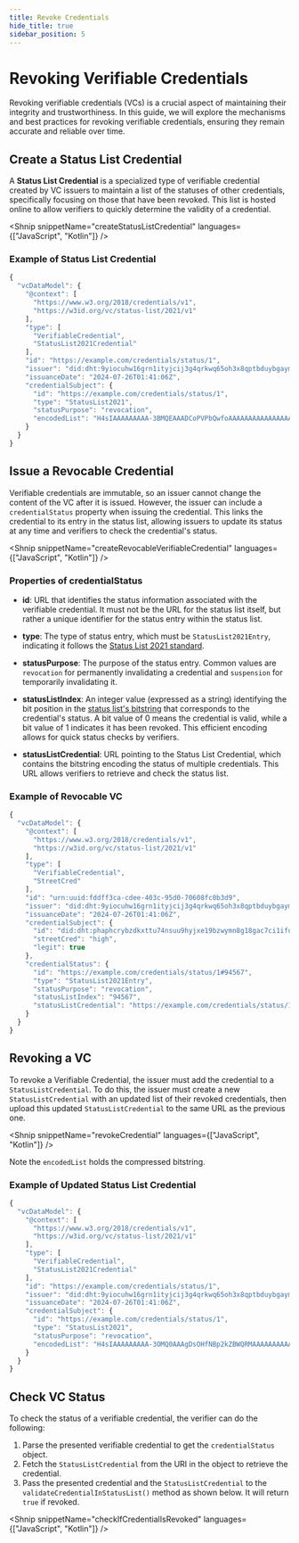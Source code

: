 ```yaml
---
title: Revoke Credentials
hide_title: true
sidebar_position: 5
---
```



# Revoking Verifiable Credentials

Revoking verifiable credentials (VCs) is a crucial aspect of maintaining their integrity and trustworthiness.
In this guide, we will explore the mechanisms and best practices for revoking verifiable credentials, ensuring they remain accurate and reliable over time.

## Create a Status List Credential

A **Status List Credential** is a specialized type of verifiable credential created by VC issuers to maintain a list of the statuses of other credentials, specifically focusing on those that have been revoked.
This list is hosted online to allow verifiers to quickly determine the validity of a credential.

<Shnip
  snippetName="createStatusListCredential"
  languages={["JavaScript", "Kotlin"]}
/>

### Example of Status List Credential

```js
{
  "vcDataModel": {
    "@context": [
      "https://www.w3.org/2018/credentials/v1",
      "https://w3id.org/vc/status-list/2021/v1"
    ],
    "type": [
      "VerifiableCredential",
      "StatusList2021Credential"
    ],
    "id": "https://example.com/credentials/status/1",
    "issuer": "did:dht:9yiocuhw16grn1ityjcij3g4qrkwq65oh3x8qptbduybgaymbmoo",
    "issuanceDate": "2024-07-26T01:41:06Z",
    "credentialSubject": {
      "id": "https://example.com/credentials/status/1",
      "type": "StatusList2021",
      "statusPurpose": "revocation",
      "encodedList": "H4sIAAAAAAAAA-3BMQEAAADCoPVPbQwfoAAAAAAAAAAAAAAAAAAAAIC3AYbSVKsAQAAA"
    }
  }
}
```

## Issue a Revocable Credential

Verifiable credentials are immutable, so an issuer cannot change the content of the VC after it is issued.
However, the issuer can include a `credentialStatus` property when issuing the credential.
This links the credential to its entry in the status list, allowing issuers to update its status at any time and verifiers to check the credential's status.

<Shnip
  snippetName="createRevocableVerifiableCredential"
  languages={["JavaScript", "Kotlin"]}
/>

### Properties of credentialStatus

- **id**: URL that identifies the status information associated with the verifiable credential. It must not be the URL for the status list itself, but rather a unique identifier for the status entry within the status list​.

- **type**: The type of status entry, which must be `StatusList2021Entry`, indicating it follows the [Status List 2021 standard](https://www.w3.org/community/reports/credentials/CG-FINAL-vc-status-list-2021-20230102/).

- **statusPurpose**: The purpose of the status entry. Common values are `revocation` for permanently invalidating a credential and `suspension` for temporarily invalidating it.

- **statusListIndex**: An integer value (expressed as a string) identifying the bit position in the [status list's bitstring](https://www.w3.org/community/reports/credentials/CG-FINAL-vc-status-list-2021-20230102/#bitstring-generation-algorithm) that corresponds to the credential's status. A bit value of 0 means the credential is valid, while a bit value of 1 indicates it has been revoked. This efficient encoding allows for quick status checks by verifiers.

- **statusListCredential**: URL pointing to the Status List Credential, which contains the bitstring encoding the status of multiple credentials. This URL allows verifiers to retrieve and check the status list.

### Example of Revocable VC

```js
{
  "vcDataModel": {
    "@context": [
      "https://www.w3.org/2018/credentials/v1",
      "https://w3id.org/vc/status-list/2021/v1"
    ],
    "type": [
      "VerifiableCredential",
      "StreetCred"
    ],
    "id": "urn:uuid:fddff3ca-cdee-403c-95d0-70608fc0b3d9",
    "issuer": "did:dht:9yiocuhw16grn1ityjcij3g4qrkwq65oh3x8qptbduybgaymbmoo",
    "issuanceDate": "2024-07-26T01:41:06Z",
    "credentialSubject": {
      "id": "did:dht:phaphcrybzdkxttu74nsuu9hyjxe19bzwymn8g18gac7ci1ifuoo",
      "streetCred": "high",
      "legit": true
    },
    "credentialStatus": {
      "id": "https://example.com/credentials/status/1#94567",
      "type": "StatusList2021Entry",
      "statusPurpose": "revocation",
      "statusListIndex": "94567",
      "statusListCredential": "https://example.com/credentials/status/1"
    }
  }
}
```

## Revoking a VC

To revoke a Verifiable Credential, the issuer must add the credential to a `StatusListCredential`.
To do this, the issuer must create a new `StatusListCredential` with an updated list of their revoked credentials, then upload this updated `StatusListCredential` to the same URL as the previous one.

<Shnip snippetName="revokeCredential" languages={["JavaScript", "Kotlin"]} />

Note the `encodedList` holds the compressed bitstring.

### Example of Updated Status List Credential

```js
{
  "vcDataModel": {
    "@context": [
      "https://www.w3.org/2018/credentials/v1",
      "https://w3id.org/vc/status-list/2021/v1"
    ],
    "type": [
      "VerifiableCredential",
      "StatusList2021Credential"
    ],
    "id": "https://example.com/credentials/status/1",
    "issuer": "did:dht:9yiocuhw16grn1ityjcij3g4qrkwq65oh3x8qptbduybgaymbmoo",
    "issuanceDate": "2024-07-26T01:41:06Z",
    "credentialSubject": {
      "id": "https://example.com/credentials/status/1",
      "type": "StatusList2021",
      "statusPurpose": "revocation",
      "encodedList": "H4sIAAAAAAAAA-3OMQ0AAAgDsOHfNBp2kZBWQRMAAAAAAAAAAAAAAL6Z6wAAAAAAtQVQdb5gAEAAAA"
    }
  }
}
```

## Check VC Status

To check the status of a verifiable credential, the verifier can do the following:

1. Parse the presented verifiable credential to get the `credentialStatus` object.
2. Fetch the `StatusListCredential` from the URI in the object to retrieve the credential.
3. Pass the presented credential and the `StatusListCredential` to the `validateCredentialInStatusList()` method as shown below. It will return `true` if revoked.

<Shnip
  snippetName="checkIfCredentialIsRevoked"
  languages={["JavaScript", "Kotlin"]}
/>
